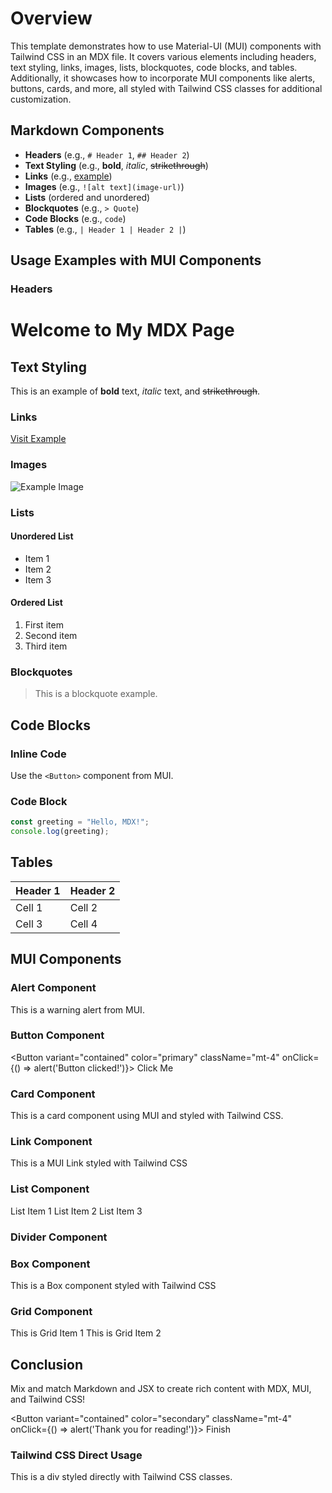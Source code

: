 
# Overview

This template demonstrates how to use Material-UI (MUI) components with Tailwind CSS in an MDX file. It covers various elements including headers, text styling, links, images, lists, blockquotes, code blocks, and tables. Additionally, it showcases how to incorporate MUI components like alerts, buttons, cards, and more, all styled with Tailwind CSS classes for additional customization.

## Markdown Components

- **Headers** (e.g., `# Header 1`, `## Header 2`)
- **Text Styling** (e.g., **bold**, *italic*, <s>strikethrough</s>)
- **Links** (e.g., [example](https://example.com))
- **Images** (e.g., `![alt text](image-url)`)
- **Lists** (ordered and unordered)
- **Blockquotes** (e.g., `> Quote`)
- **Code Blocks** (e.g., ```code```)
- **Tables** (e.g., `| Header 1 | Header 2 |`)

## Usage Examples with MUI Components

### Headers

# Welcome to My MDX Page

## Text Styling

This is an example of **bold** text, *italic* text, and <s>strikethrough</s>.

### Links

[Visit Example](https://example.com)

### Images

![Example Image](https://via.placeholder.com/150)

### Lists

#### Unordered List

- Item 1
- Item 2
- Item 3

#### Ordered List

1. First item
2. Second item
3. Third item

### Blockquotes

> This is a blockquote example.

## Code Blocks

### Inline Code

Use the `<Button>` component from MUI.

### Code Block

```javascript
const greeting = "Hello, MDX!";
console.log(greeting);
```

## Tables

| Header 1 | Header 2 |
| -------- | -------- |
| Cell 1   | Cell 2   |
| Cell 3   | Cell 4   |

## MUI Components

### Alert Component

<Alert severity="warning" className="mt-4">
  This is a warning alert from MUI.
</Alert>

### Button Component

<Button variant="contained" color="primary" className="mt-4" onClick={() => alert('Button clicked!')}>
  Click Me
</Button>

### Card Component

<Card className="mt-4">
  <CardHeader title="Card Title" />
  <CardContent>
    <Typography variant="body2" color="textSecondary" component="p">
      This is a card component using MUI and styled with Tailwind CSS.
    </Typography>
  </CardContent>
</Card>

### Link Component

<Link href="https://example.com" className="mt-4">
  This is a MUI Link styled with Tailwind CSS
</Link>

### List Component

<Box component="div" className="mt-4">
  <List>
    <ListItem>
      <Typography variant="body1">List Item 1</Typography>
    </ListItem>
    <ListItem>
      <Typography variant="body1">List Item 2</Typography>
    </ListItem>
    <ListItem>
      <Typography variant="body1">List Item 3</Typography>
    </ListItem>
  </List>
</Box>

### Divider Component

<Divider className="my-4" />

### Box Component

<Box className="p-4 bg-gray-200 mt-4">
  This is a Box component styled with Tailwind CSS
</Box>

### Grid Component

<Grid container spacing={2} className="mt-4">
  <Grid item xs={12} sm={6}>
    <Paper className="p-4">
      <Typography>This is Grid Item 1</Typography>
    </Paper>
  </Grid>
  <Grid item xs={12} sm={6}>
    <Paper className="p-4">
      <Typography>This is Grid Item 2</Typography>
    </Paper>
  </Grid>
</Grid>

## Conclusion

Mix and match Markdown and JSX to create rich content with MDX, MUI, and Tailwind CSS!

<Button variant="contained" color="secondary" className="mt-4" onClick={() => alert('Thank you for reading!')}>
  Finish
</Button>

### Tailwind CSS Direct Usage

<div className="bg-blue-500 text-white p-4 rounded mt-4">
  This is a div styled directly with Tailwind CSS classes.
</div>
